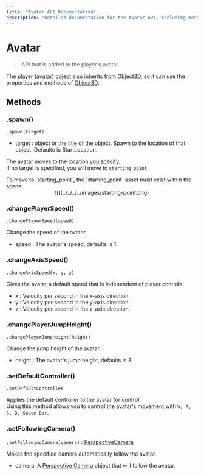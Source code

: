 ```yaml
---
title: "Avatar API Documentation"
description: "Detailed documentation for the Avatar API, including methods for controlling and customizing the player's avatar in the Redbrick platform."
---
```


# Avatar

> API that is added to the player's avatar.

The player (avatar) object also inherits from Object3D, so it can use the properties and methods of [Object3D](../built-in/three/object3d.mdx).

## Methods

### .spawn()

`.spawn(target) `

- target : object or the title of the object. Spawn to the location of that object. Defaulte is StartLocation.

The avatar moves to the location you specify.  
If no target is specified, you will move to `starting_point`.

<Callout type="warning">
To move to `starting_point`, the `starting_point` asset must exist within the scene.  
<br/>
<center>
![](../../../../images/starting-point.png)
</center>
</Callout>

### .changePlayerSpeed()

`.changePlayerSpeed(speed) `

Change the speed of the avatar.

- speed : The avatar's speed, defaults is 1.

### .changeAxisSpeed()

`.changeAxisSpeed(x, y, z) `

Gives the avatar a default speed that is independent of player controls.

- x : Velocity per second in the x-axis direction.
- y : Velocity per second in the y-axis direction..
- z : Velocity per second in the z-axis direction.

### .changePlayerJumpHeight()

`.changePlayerJumpHeight(height) `

Change the jump height of the avatar.

- height : The avatar's jump height, defaults is 3.

### .setDefaultController()

`.setDefaultController`

Applies the default controller to the avatar for control.  
Using this method allows you to control the avatar's movement with `W, A, S, D, Space Bar`.

### .setFollowingCamera()

`.setFollowingCamera(camera)` : [PerspectiveCamera](../built-in/three/perspective.mdx)

Makes the specified camera automatically follow the avatar.

- camera: A [Perspective Camera](../../script/built-in/three/perspective.mdx) object that will follow the avatar.
